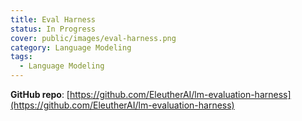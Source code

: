 ```yaml
---
title: Eval Harness
status: In Progress
cover: public/images/eval-harness.png
category: Language Modeling
tags:
  - Language Modeling
---
```


**GitHub repo**: [https://github.com/EleutherAI/lm-evaluation-harness](https://github.com/EleutherAI/lm-evaluation-harness)
